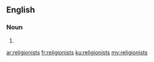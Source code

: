 ==English==

===Noun===
{{head|en|noun plural form}}

# {{plural of|religionist|lang=en}}

[[ar:religionists]]
[[fr:religionists]]
[[ku:religionists]]
[[my:religionists]]